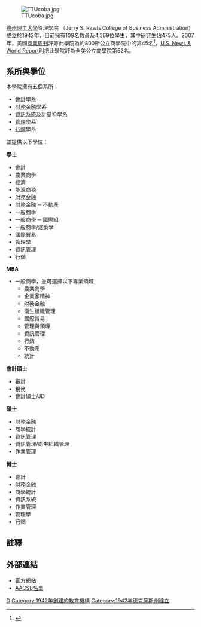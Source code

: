 [[File:TTUcoba.jpg|thumb]]

[[德州理工大學|德州理工大學]]管理學院 （Jerry S. Rawls College of Business Administration）成立於1942年，目前擁有109名教員及4,369位學生，其中研究生佔475人。2007年，美國[[商業周刊|商業周刊]]評等此學院為約800所公立商學院中的第45名<ref name="Top 50">{{cite web|url=http://media.www.dailytoreador.com/media/storage/paper870/news/2007/03/22/News/Business.College.Earns.Top.50.Ranking-2786200.shtml?mkey=2547874 |title=Business College earns top 50 ranking |publisher=''The Daily Toreador'' |date=2007年3月22日 |deadurl=yes |archiveurl=https://web.archive.org/web/20070929084311/http://media.www.dailytoreador.com/media/storage/paper870/news/2007/03/22/News/Business.College.Earns.Top.50.Ranking-2786200.shtml?mkey=2547874 |archivedate=2007年9月29日 }}</ref>，[[美國新聞與世界報導|U.S. News & World Report]]則把此學院評為全美公立商學院第52名。

==系所與學位==

本學院擁有五個系所：
* [[會計|會計]]學系
* [[金融|財務金融]]學系
* [[資訊系統|資訊系統]]及計量科學系
* [[管理|管理]]學系
* [[行銷|行銷]]學系

並提供以下學位：

'''學士'''
* 會計
* 農業商學
* 經濟
* 能源商務
* 財務金融
* 財務金融 ─ 不動產
* 一般商學
* 一般商學 ─ 國際組
* 一般商學/建築學
* 國際貿易
* 管理學
* 資訊管理
* 行銷

'''MBA'''
* 一般商學，並可選擇以下專業領域
** 農業商學
** 企業家精神
** 財務金融
** 衛生組織管理 
** 國際貿易
** 管理與領導
** 資訊管理
** 行銷
** 不動產
** 統計

'''會計碩士'''
* 審計
* 稅務
* 會計碩士/JD

'''碩士'''
* 財務金融
* 商學統計
* 資訊管理
* 資訊管理/衛生組織管理
* 作業管理

'''博士'''
* 會計
* 財務金融
* 商學統計
* 資訊系統
* 作業管理
* 管理學
* 行銷

==註釋==
{{reflist}}

==外部連結==
* [https://web.archive.org/web/20081011095950/http://www.rawlsbusiness.ba.ttu.edu/default.asp 官方網站]
* [https://web.archive.org/web/20070419161150/http://www.aacsb.edu/General/InstLists.asp?lid=3 AACSB名單]

[[Category:德克薩斯理工大學|D]]
[[Category:1942年創建的教育機構|Category:1942年創建的教育機構]]
[[Category:1942年德克薩斯州建立|Category:1942年德克薩斯州建立]]